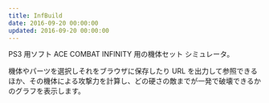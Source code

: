 ```yaml
---
title: InfBuild
date: 2016-09-20 00:00:00
updated: 2016-09-20 00:00:00
---
```



<RichLink
  title="InfBuild"
  description="ACEINF Aircraft Set Builder / Damage Calculator"
  href="http://infbuild.sorairo.pictures/"
/>

PS3 用ソフト ACE COMBAT INFINITY 用の機体セット シミュレータ。

機体やパーツを選択しそれをブラウザに保存したり URL を出力して参照できるほか、その機体による攻撃力を計算し、どの硬さの敵までが一発で破壊できるかのグラフを表示します。
